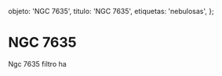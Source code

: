
  objeto: 'NGC 7635',
  titulo: 'NGC 7635',
  etiquetas: 'nebulosas',
};

# NGC 7635

<Imagen
  src="registro/ngc-7635_20121000_1_l-ngc-7635-pa.jpg"
  fecha="20121000"
/>

Ngc 7635 filtro ha
